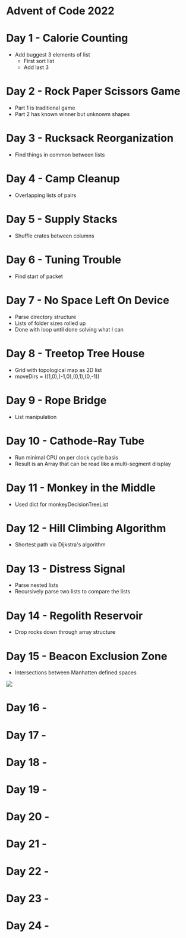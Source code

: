 = Advent of Code 2022 =

= Day 1 - Calorie Counting =

* Add buggest 3 elements of list
** First sort list
** Add last 3

= Day 2 - Rock Paper Scissors Game =

* Part 1 is traditional game
* Part 2 has known winner but unknowm shapes

= Day 3 - Rucksack Reorganization =

* Find things in common between lists

= Day 4 - Camp Cleanup =

* Overlapping lists of pairs

= Day 5 - Supply Stacks =

* Shuffle crates between columns

= Day 6 - Tuning Trouble =

* Find start of packet

= Day 7 - No Space Left On Device =

* Parse directory structure
* Lists of folder sizes rolled up
* Done with loop until done solving what I can

= Day 8 - Treetop Tree House =

* Grid with topological map as 2D list
* moveDirs = ((1,0),(-1,0),(0,1),(0,-1))

= Day 9 - Rope Bridge =

* List manipulation

= Day 10 - Cathode-Ray Tube =

* Run minimal CPU on per clock cycle basis
* Result is an Array that can be read like a multi-segment diisplay

= Day 11 - Monkey in the Middle =

* Used dict for monkeyDecisionTreeList

= Day 12 - Hill Climbing Algorithm =

* Shortest path via Dijkstra's algorithm

= Day 13 - Distress Signal =

* Parse nested lists
* Recursively parse two lists to compare the lists

= Day 14 - Regolith Reservoir =

* Drop rocks down through array structure

= Day 15 - Beacon Exclusion Zone =

* Intersections between Manhatten defined spaces

<img src="https://raw.githubusercontent.com/land-boards/lb-Python-Code/master/AoC/AoC-2022/D15/P1-Fig2.png"></img>

= Day 16 - =

= Day 17 - =

= Day 18 - =

= Day 19 - =

= Day 20 - =

= Day 21 - =

= Day 22 - =

= Day 23 - =

= Day 24 - =

